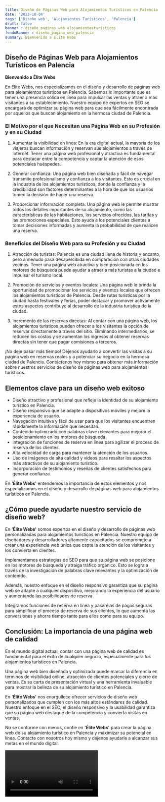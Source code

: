 ```yaml
---
title: Diseño de Páginas Web para Alojamientos Turísticos en Palencia
date: '2023-10-04'
tags: ['Diseño web', 'Alojamientos Turísticos', 'Palencia']
draft: false
banner : diseño_paginas_web_alojamientosturísticos
fondoBanner : diseño_pagina_web_palencia
summary: Bienvenido a Élite Webs
---
```


## Diseño de Páginas Web para Alojamientos Turísticos en Palencia

**Bienvenido a Élite Webs**

En Élite Webs, nos especializamos en el diseño y desarrollo de páginas web para alojamientos turísticos en Palencia. Sabemos lo importante que es tener una presencia sólida en línea para impulsar las ventas y atraer a más visitantes a su establecimiento. Nuestro equipo de expertos en SEO se encargará de optimizar su página web para que sea fácilmente encontrada por aquellos que buscan alojamiento en la hermosa ciudad de Palencia.

### El Motivo por el que Necesitan una Página Web en su Profesión y en su Ciudad

1. Aumentar la visibilidad en línea: En la era digital actual, la mayoría de los viajeros buscan información y reservan sus alojamientos a través de Internet. Tener una página web profesional y atractiva es fundamental para destacar entre la competencia y captar la atención de esos potenciales huéspedes.

2. Generar confianza: Una página web bien diseñada y fácil de navegar transmite profesionalismo y confianza a los visitantes. Esto es crucial en la industria de los alojamientos turísticos, donde la confianza y la credibilidad son factores determinantes a la hora de que los usuarios tomen la decisión de hacer una reserva.

3. Proporcionar información completa: Una página web le permite mostrar todos los detalles importantes de su alojamiento, como las características de las habitaciones, los servicios ofrecidos, las tarifas y las promociones especiales. Esto ayuda a los potenciales clientes a tomar decisiones informadas y aumenta la probabilidad de que realicen una reserva.

### Beneficios del Diseño Web para su Profesión y su Ciudad

1. Atracción de turistas: Palencia es una ciudad llena de historia y encanto, pero a menudo pasa desapercibida en comparación con otras ciudades vecinas. Tener una página web atractiva y bien posicionada en los motores de búsqueda puede ayudar a atraer a más turistas a la ciudad e impulsar el turismo local.

2. Promoción de servicios y eventos locales: Una página web le brinda la oportunidad de promocionar los servicios y eventos locales que ofrecen los alojamientos turísticos de Palencia. Desde rutas turísticas por la ciudad hasta festivales y ferias, poder destacar y promover activamente estos aspectos contribuye al desarrollo de la industria turística de la ciudad.

3. Incremento de las reservas directas: Al contar con una página web, los alojamientos turísticos pueden ofrecer a los visitantes la opción de reservar directamente a través del sitio. Eliminando intermediarios, se reducen los costos y se aumentan los ingresos al obtener reservas directas sin tener que pagar comisiones a terceros.

¡No deje pasar más tiempo! Déjenos ayudarlo a convertir las visitas a su página web en reservas reales y a potenciar su negocio en la hermosa ciudad de Palencia. Contáctenos hoy mismo para obtener más información sobre nuestros servicios de diseño de páginas web para alojamientos turísticos.

<GifSeo />

<Cta />

## Elementos clave para un diseño web exitoso

- Diseño atractivo y profesional que refleje la identidad de su alojamiento turístico en Palencia.
- Diseño responsivo que se adapte a dispositivos móviles y mejore la experiencia de usuario.
- Navegación intuitiva y fácil de usar para que los visitantes encuentren rápidamente la información que necesitan.
- Contenido optimizado con palabras clave relevantes para mejorar el posicionamiento en los motores de búsqueda.
- Integración de funciones de reserva en línea para agilizar el proceso de reserva de los clientes.
- Alta velocidad de carga para mantener la atención de los usuarios.
- Uso de imágenes de alta calidad y videos para resaltar los aspectos más atractivos de su alojamiento turístico.
- Incorporación de testimonios y reseñas de clientes satisfechos para generar confianza.

En **'Élite Webs'** entendemos la importancia de estos elementos y nos especializamos en el diseño y desarrollo de páginas web para alojamientos turísticos en Palencia.

## ¿Cómo puede ayudarte nuestro servicio de diseño web?

En **'Élite Webs'** somos expertos en el diseño y desarrollo de páginas web personalizadas para alojamientos turísticos en Palencia. Nuestro equipo de diseñadores y desarrolladores altamente capacitados se compromete a crear una experiencia web única que capte la atención de los visitantes y los convierta en clientes.

Implementamos estrategias de SEO para que su página web se posicione en los motores de búsqueda y atraiga tráfico orgánico. Esto se logra a través de la investigación de palabras clave relevantes y la optimización de contenido.

Además, nuestro enfoque en el diseño responsivo garantiza que su página web se adapte a cualquier dispositivo, mejorando la experiencia del usuario y aumentando las posibilidades de reserva.

Integramos funciones de reserva en línea y pasarelas de pagos seguras para simplificar el proceso de reserva de sus clientes, lo que aumenta las conversiones y ahorra tiempo tanto para ellos como para su equipo.

## Conclusión: La importancia de una página web de calidad

En el mundo digital actual, contar con una página web de calidad es fundamental para el éxito de cualquier negocio, especialmente para los alojamientos turísticos en Palencia.

Una página web bien diseñada y optimizada puede marcar la diferencia en términos de visibilidad online, atracción de clientes potenciales y cierre de ventas. Es su carta de presentación virtual y una herramienta invaluable para mostrar la belleza de su alojamiento turístico en Palencia.

En **'Élite Webs'** nos enorgullece ofrecer servicios de diseño web personalizados que cumplen con los más altos estándares de calidad. Nuestro enfoque en el SEO, el diseño responsivo y la usabilidad garantiza que su página web destaque de la competencia y convierta visitas en ventas.

No se conforme con menos, confíe en **'Élite Webs'** para crear la página web de su alojamiento turístico en Palencia y maximizar su potencial en línea. Contacte con nosotros hoy mismo y déjenos ayudarle a alcanzar sus metas en el mundo digital.

<Video />

<CtaBot job='Alojamientos Turísticos' city='Palencia'/>

<Gmaps query='Palencia+españa+maps' />